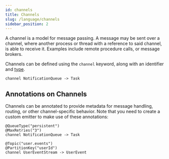 ```yaml
---
id: channels
title: Channels
slug: /language/channels
sidebar_position: 2
---
```


A channel is a model for message passing. A message may be sent over a channel, where another process or thread with a
reference to said channel, is able to receive it. Examples include remote procedure calls, or message brokers.

Channels can be defined using the `channel` keyword, along with an identifier and [type](types).

[//]: # "(../language#identifiers)"

```wirespec
channel NotificationQueue -> Task
```

## Annotations on Channels

Channels can be annotated to provide metadata for message handling, routing, or other channel-specific behavior. Note
that you need to create a custom emitter to make use of these annotations:

```wirespec
@QueueType("persistent")
@MaxRetries("3")
channel NotificationQueue -> Task

@Topic("user.events")
@PartitionKey("userId")
channel UserEventStream -> UserEvent
```
